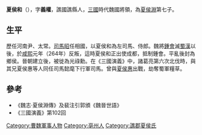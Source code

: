 '''夏侯和'''（{{bd|？||？|catIdx=}}），字'''義權'''，譙國譙縣人，[[三國|三國]]時代魏國將領，為[[夏侯淵|夏侯淵]]第七子。

==生平==
歷任河南尹、太常。[[司馬昭|司馬昭]]任相國，以夏侯和為左司馬、侍郎。魏將[[鍾會|鍾會]]滅[[蜀漢|蜀漢]]以後，於[[咸熙|咸熙]]元年（264年）反叛，這時夏侯和正出使成都，抵制鍾會。平亂後封為鄉侯。晉朝建立後，被徙為光祿勳。在《三國演義》中，諸葛亮第六次北伐時，與其兄夏侯惠等人同任司馬懿麾下行軍司馬。曾與[[夏侯惠|夏侯惠]]出戰，劫奪蜀軍糧草。

== 參考 ==
*《魏志·夏侯淵傳》及裴注引郭頒《魏晉世語》
*《三國演義》第102回

{{DEFAULTSORT:X}}
[[Category:曹魏軍事人物|Category:曹魏軍事人物]]
[[Category:亳州人|Category:亳州人]]
[[Category:譙郡夏侯氏|Category:譙郡夏侯氏]]